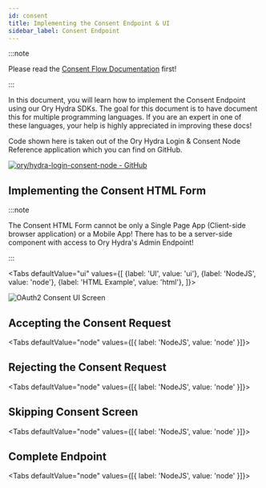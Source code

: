 ```yaml
---
id: consent
title: Implementing the Consent Endpoint & UI
sidebar_label: Consent Endpoint
---
```



:::note

Please read the [Consent Flow Documentation](../concepts/consent.mdx) first!

:::

In this document, you will learn how to implement the Consent Endpoint using our
Ory Hydra SDKs. The goal for this document is to have document this for multiple
programming languages. If you are an expert in one of these languages, your help
is highly appreciated in improving these docs!

Code shown here is taken out of the Ory Hydra Login & Consent Node Reference
application which you can find on GitHub.

[![ory/hydra-login-consent-node - GitHub](https://gh-card.dev/repos/ory/hydra-login-consent-node.svg)](https://github.com/ory/hydra-login-consent-node)

## Implementing the Consent HTML Form

:::note

The Consent HTML Form cannot be only a Single Page App (Client-side browser
application) or a Mobile App! There has to be a server-side component with
access to Ory Hydra's Admin Endpoint!

:::

<Tabs
  defaultValue="ui"
  values={[
    {label: 'UI', value: 'ui'},
    {label: 'NodeJS', value: 'node'},
    {label: 'HTML Example', value: 'html'},
  ]}>
  <TabItem value="ui">


![OAuth2 Consent UI Screen](../images/consent-endpoint.png)

  </TabItem>
  <TabItem value="node">
    <CodeFromRemote
      src="https://github.com/ory/hydra-login-consent-node/blob/master/src/routes/consent.ts"
    />
  </TabItem>
  <TabItem value="html">
    <CodeFromRemote
      src="https://github.com/ory/hydra-login-consent-node/blob/master/views/consent.pug"
    />
  </TabItem>
</Tabs>


## Accepting the Consent Request

<Tabs defaultValue="node" values={[{ label: 'NodeJS', value: 'node' }]}>
  <TabItem value="node">
    <CodeFromRemote
      startAt="let grantScope = req.body.grant_scope"
      endAt="// label:docs-accept-consent"
      src="https://github.com/ory/hydra-login-consent-node/blob/master/src/routes/consent.ts"
    />
  </TabItem>
</Tabs>

## Rejecting the Consent Request

<Tabs defaultValue="node" values={[{ label: 'NodeJS', value: 'node' }]}>
  <TabItem value="node">
    <CodeFromRemote
      startAt="if (req.body.submit === 'Deny access') {"
      endAt="// label:consent-deny-end"
      src="https://github.com/ory/hydra-login-consent-node/blob/master/src/routes/consent.ts"
    />
  </TabItem>
</Tabs>

## Skipping Consent Screen

<Tabs defaultValue="node" values={[{ label: 'NodeJS', value: 'node' }]}>
  <TabItem value="node">
    <CodeFromRemote
      startAt="// This section processes consent requests and either shows the consent UI"
      endAt="// The consent request has now either been accepted automatically"
      src="https://github.com/ory/hydra-login-consent-node/blob/master/src/routes/consent.ts"
    />
  </TabItem>
</Tabs>

## Complete Endpoint

<Tabs defaultValue="node" values={[{ label: 'NodeJS', value: 'node' }]}>
  <TabItem value="node">
    <CodeFromRemote src="https://github.com/ory/hydra-login-consent-node/blob/master/src/routes/consent.ts" />
  </TabItem>
</Tabs>
